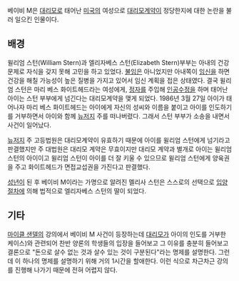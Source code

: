 베이비 M은 [[대리모]]로 태어난 [[미국]]의 여성으로 [[대리모]]계약이 정당한지에 대한 논란을 불러 일으킨 인물이다. 
== 배경 ==
윌리엄 스턴(William Stern)과 엘리자베스 스턴(Elizabeth Stern)부부는 아내의 건강 문제로 자식을 갖지 못해 고민을 하고 있었다. [[불임]]은 아니었지만 아내쪽이 [[임신]]을 하면 건강을 해칠 가능성이 높은 질병을 가지고 있어서 임신 계획을 접은 상태였다. 결국 윌리엄 스턴은 마리 베스 화이트헤드라는 여성에게, [[정자]]를 주입해 [[인공수정]]을 하며 태어난 아이는 스턴 부부에게 넘긴다는 대리모계약을 맺게 되었다. 1986년 3월 27일 아이가 태어나자 마리 베스 화이트헤드는 아이에게 자신의 성씨와 이름을 붙이고 아이를 인도하기를 거부하면서 아이와 함께 [[뉴저지]] 주를 떠나버렸다. 그래서 스턴 부부가 소송을 내면서 사건이 일어났다.

[[뉴저지]] 주 고등법원은 대리모계약이 유효하기 때문에 아이를 윌리엄 스턴에게 넘기라고 판결했지만 주 대법원은 대리모 계약은 무효이지만 대리모 계약과 별개로 아이는 윌리엄 스턴의 아이이고 윌리엄 스턴이 아이를 더 잘 키울 수 있으므로 윌리엄 스턴에게 양육권을 주고 화이트헤드가 면접교섭권을 가진다고 판결했다.

[[성년]]이 된 후 베이비 M이라는 가명으로 알려진 멜리사 스턴은 스스로의 선택으로 [[입양]]절차에 의해 법적으로 엘리자베스 스턴의 딸이 되었다. 
== 기타 ==
[[마이클 샌델]]의 강의에서 베이비 M 사건이 등장하는데 [[대리모]]가 아이의 인도를 거부한 케이스)와 관련되어 찬반 양론의 학생들의 입장을 들어보고 그 이유를 충분히 들어보고 결론으로 "돈으로 살수 없는 것과 살수 있는 것이 구분된다"라는 명제를 설명한다. 그런데 이 하나의 명제를 설명하기 위해 거의 1시간을 할애한다. 이런 식으로 차근차근 강의를 진행해 나가기 때문에 전혀 어렵지 않다. 
